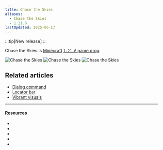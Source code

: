 ```yaml
---
title: Chase the Skies
aliases:
  - Chase the Skies
  - 1.21.6
lastUpdated: 2025-06-17
---
```



:::tip[New release]
:::

Chase the Skies is [Minecraft](/minecraft) [`1.21.6` game drop](/versions).

<Gallery>
   <Img src="https://www.minecraft.net/content/dam/minecraftnet/games/minecraft/key-art/MCV_ChaseTheSkies_launch_Header_1170x500.jpg" alt="Chase the Skies" />
   <Img src="https://www.minecraft.net/content/dam/minecraftnet/games/minecraft/screenshots/1.21.6_1170x500.jpg" alt="Chase the Skies" />
   <Img src="https://www.minecraft.net/content/dam/minecraftnet/games/minecraft/key-art/MCV_ChaseTheSkies_Announce_HeaderTiles_1170x500.jpg" alt="Chase the Skies" />
</Gallery>

## Related articles
- [Dialog command](/dialogcommand)
- [Locator bar](/locatorbar)
- [Vibrant visuals](/vibrantvisuals)

---

#### Resources

- <Wiki path="w/Chase_the_Skies" />
- <Blog path="chase-the-skies-and-vibrant-visuals-playable-today" />
- <Wiki path="/Java_Edition_1.21.6" name="1.21.6" />
- <Blog path="minecraft-java-edition-1-21-6" name="1.21.6" />
- <Blog path="chase-the-skies-coming" name="Our next game drop has a name" />